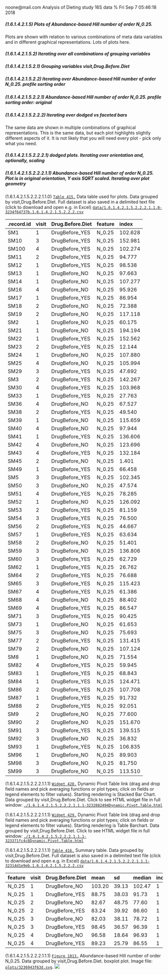 noone@mail.com
Analysis of Dieting study 16S data
% Fri Sep  7 05:46:18 2018



##### \(1.6.1.4.2.1.5\) Plots of Abundance-based Hill number of order N_0.25.



Plots are shown with relation to various combinations of meta 
                   data variables and in different graphical representations. Lots of plots here.



##### \(1.6.1.4.2.1.5.2\) Iterating over all combinations of grouping variables




##### \(1.6.1.4.2.1.5.2.1\) Grouping variables visit,Drug.Before.Diet




##### \(1.6.1.4.2.1.5.2.2\) Iterating over Abundance-based Hill number of order N_0.25. profile sorting order




##### \(1.6.1.4.2.1.5.2.2.1\) Abundance-based Hill number of order N_0.25. profile sorting order: original




##### \(1.6.1.4.2.1.5.2.2.2\) Iterating over dodged vs faceted bars



The same data are shown in multiple combinations of graphical representations. 
                         This is the same data, but each plot highlights slightly different aspects of it.
                         It is not likely that you will need every plot - pick only what you need.



##### \(1.6.1.4.2.1.5.2.2.2.1\) dodged plots. Iterating over orientation and, optionally, scaling




##### \(1.6.1.4.2.1.5.2.2.2.1.1\) Abundance-based Hill number of order N_0.25. Plot is in original orientation, Y axis SQRT scaled. Iterating over plot geometry



\(1.6.1.4.2.1.5.2.2.2.1.1.0\) <a name="table.415"></a>[`Table 415.`](#table.415) Data table used for plots. Data grouped by visit,Drug.Before.Diet. Full dataset is also saved in a delimited text file (click to download and open e.g. in Excel) [`data/1.6.1.4.2.1.5.2.2.2.1.1.0-3234f64737b.1.6.1.4.2.1.5.2.2.2.csv`](data/1.6.1.4.2.1.5.2.2.2.1.1.0-3234f64737b.1.6.1.4.2.1.5.2.2.2.csv)




| .record.id | visit | Drug.Before.Diet | feature | index   |
|:-----------|:------|:-----------------|:--------|:--------|
| SM1        | 1     | DrugBefore\_YES  | N\_0.25 | 102.628 |
| SM10       | 3     | DrugBefore\_YES  | N\_0.25 | 152.981 |
| SM100      | 4     | DrugBefore\_YES  | N\_0.25 | 102.274 |
| SM11       | 2     | DrugBefore\_YES  | N\_0.25 | 94.777  |
| SM12       | 1     | DrugBefore\_YES  | N\_0.25 | 98.538  |
| SM13       | 1     | DrugBefore\_NO   | N\_0.25 | 97.663  |
| SM14       | 1     | DrugBefore\_NO   | N\_0.25 | 107.277 |
| SM16       | 4     | DrugBefore\_NO   | N\_0.25 | 95.926  |
| SM17       | 1     | DrugBefore\_YES  | N\_0.25 | 86.954  |
| SM18       | 2     | DrugBefore\_NO   | N\_0.25 | 72.388  |
| SM19       | 2     | DrugBefore\_NO   | N\_0.25 | 117.118 |
| SM2        | 1     | DrugBefore\_NO   | N\_0.25 | 60.175  |
| SM21       | 1     | DrugBefore\_NO   | N\_0.25 | 194.194 |
| SM22       | 1     | DrugBefore\_YES  | N\_0.25 | 152.562 |
| SM23       | 2     | DrugBefore\_YES  | N\_0.25 | 12.144  |
| SM24       | 1     | DrugBefore\_NO   | N\_0.25 | 107.880 |
| SM25       | 4     | DrugBefore\_NO   | N\_0.25 | 105.994 |
| SM29       | 3     | DrugBefore\_YES  | N\_0.25 | 47.692  |
| SM3        | 2     | DrugBefore\_YES  | N\_0.25 | 142.267 |
| SM30       | 4     | DrugBefore\_YES  | N\_0.25 | 103.968 |
| SM33       | 1     | DrugBefore\_YES  | N\_0.25 | 27.763  |
| SM36       | 4     | DrugBefore\_NO   | N\_0.25 | 67.527  |
| SM38       | 2     | DrugBefore\_YES  | N\_0.25 | 49.540  |
| SM39       | 1     | DrugBefore\_NO   | N\_0.25 | 115.659 |
| SM40       | 4     | DrugBefore\_NO   | N\_0.25 | 97.944  |
| SM41       | 1     | DrugBefore\_YES  | N\_0.25 | 136.606 |
| SM42       | 4     | DrugBefore\_NO   | N\_0.25 | 123.696 |
| SM43       | 4     | DrugBefore\_YES  | N\_0.25 | 132.184 |
| SM45       | 2     | DrugBefore\_NO   | N\_0.25 | 1.401   |
| SM49       | 1     | DrugBefore\_YES  | N\_0.25 | 66.458  |
| SM5        | 3     | DrugBefore\_YES  | N\_0.25 | 102.345 |
| SM50       | 3     | DrugBefore\_NO   | N\_0.25 | 47.574  |
| SM51       | 4     | DrugBefore\_YES  | N\_0.25 | 78.285  |
| SM52       | 1     | DrugBefore\_NO   | N\_0.25 | 126.092 |
| SM53       | 2     | DrugBefore\_YES  | N\_0.25 | 81.159  |
| SM54       | 3     | DrugBefore\_YES  | N\_0.25 | 76.500  |
| SM56       | 2     | DrugBefore\_YES  | N\_0.25 | 44.667  |
| SM57       | 1     | DrugBefore\_YES  | N\_0.25 | 63.634  |
| SM58       | 2     | DrugBefore\_NO   | N\_0.25 | 51.401  |
| SM59       | 3     | DrugBefore\_NO   | N\_0.25 | 136.806 |
| SM60       | 3     | DrugBefore\_YES  | N\_0.25 | 62.729  |
| SM62       | 1     | DrugBefore\_YES  | N\_0.25 | 26.762  |
| SM64       | 2     | DrugBefore\_YES  | N\_0.25 | 76.688  |
| SM65       | 3     | DrugBefore\_YES  | N\_0.25 | 115.423 |
| SM67       | 4     | DrugBefore\_YES  | N\_0.25 | 61.386  |
| SM68       | 4     | DrugBefore\_NO   | N\_0.25 | 88.402  |
| SM69       | 4     | DrugBefore\_YES  | N\_0.25 | 86.547  |
| SM71       | 3     | DrugBefore\_YES  | N\_0.25 | 90.425  |
| SM73       | 1     | DrugBefore\_NO   | N\_0.25 | 61.653  |
| SM75       | 3     | DrugBefore\_NO   | N\_0.25 | 75.693  |
| SM77       | 2     | DrugBefore\_YES  | N\_0.25 | 131.415 |
| SM79       | 2     | DrugBefore\_NO   | N\_0.25 | 107.124 |
| SM8        | 1     | DrugBefore\_NO   | N\_0.25 | 71.554  |
| SM82       | 4     | DrugBefore\_YES  | N\_0.25 | 59.945  |
| SM83       | 1     | DrugBefore\_YES  | N\_0.25 | 68.843  |
| SM84       | 1     | DrugBefore\_YES  | N\_0.25 | 124.471 |
| SM86       | 2     | DrugBefore\_YES  | N\_0.25 | 107.708 |
| SM87       | 1     | DrugBefore\_YES  | N\_0.25 | 91.732  |
| SM88       | 2     | DrugBefore\_YES  | N\_0.25 | 92.051  |
| SM9        | 2     | DrugBefore\_NO   | N\_0.25 | 77.600  |
| SM90       | 2     | DrugBefore\_NO   | N\_0.25 | 151.670 |
| SM91       | 3     | DrugBefore\_YES  | N\_0.25 | 139.515 |
| SM92       | 3     | DrugBefore\_NO   | N\_0.25 | 36.832  |
| SM93       | 1     | DrugBefore\_YES  | N\_0.25 | 106.835 |
| SM96       | 1     | DrugBefore\_NO   | N\_0.25 | 89.903  |
| SM98       | 3     | DrugBefore\_NO   | N\_0.25 | 81.750  |
| SM99       | 3     | DrugBefore\_NO   | N\_0.25 | 113.510 |







\(1.6.1.4.2.1.5.2.2.2.1.1.1\) <a name="widget.428"></a>[`Widget 428.`](#widget.428) Dynamic Pivot Table link (drag and drop field names and pick averaging 
                      functions or plot types; click on fields or legend elements to filter values). 
                      Starting rendering is Stacked Bar Chart. Data grouped by visit,Drug.Before.Diet. Click to see HTML widget file in full window: [`./1.6.1.4.2.1.5.2.2.2.1.1.1-3232882494Dynamic.Pivot.Table.html`](./1.6.1.4.2.1.5.2.2.2.1.1.1-3232882494Dynamic.Pivot.Table.html)





\(1.6.1.4.2.1.5.2.2.2.1.1.1\) <a name="widget.429"></a>[`Widget 429.`](#widget.429) Dynamic Pivot Table link (drag and drop field names and pick averaging 
                      functions or plot types; click on fields or legend elements to filter values). 
                      Starting rendering is Table Barchart. Data grouped by visit,Drug.Before.Diet. Click to see HTML widget file in full window: [`./1.6.1.4.2.1.5.2.2.2.1.1.1-323371fc4c8Dynamic.Pivot.Table.html`](./1.6.1.4.2.1.5.2.2.2.1.1.1-323371fc4c8Dynamic.Pivot.Table.html)


\(1.6.1.4.2.1.5.2.2.2.1.1.1\) <a name="table.416"></a>[`Table 416.`](#table.416) Summary table. Data grouped by visit,Drug.Before.Diet. Full dataset is also saved in a delimited text file (click to download and open e.g. in Excel) [`data/1.6.1.4.2.1.5.2.2.2.1.1.1-32314d1e9eb.1.6.1.4.2.1.5.2.2.2.csv`](data/1.6.1.4.2.1.5.2.2.2.1.1.1-32314d1e9eb.1.6.1.4.2.1.5.2.2.2.csv)




| feature | visit | Drug.Before.Diet | mean   | sd    | median | incidence |
|:--------|:------|:-----------------|:-------|:------|:-------|:----------|
| N\_0.25 | 1     | DrugBefore\_NO   | 103.20 | 39.13 | 102.47 | 1         |
| N\_0.25 | 1     | DrugBefore\_YES  | 88.75  | 38.03 | 91.73  | 1         |
| N\_0.25 | 2     | DrugBefore\_NO   | 82.67  | 48.75 | 77.60  | 1         |
| N\_0.25 | 2     | DrugBefore\_YES  | 83.24  | 39.92 | 86.60  | 1         |
| N\_0.25 | 3     | DrugBefore\_NO   | 82.03  | 38.11 | 78.72  | 1         |
| N\_0.25 | 3     | DrugBefore\_YES  | 98.45  | 36.57 | 96.39  | 1         |
| N\_0.25 | 4     | DrugBefore\_NO   | 96.58  | 18.64 | 96.93  | 1         |
| N\_0.25 | 4     | DrugBefore\_YES  | 89.23  | 25.79 | 86.55  | 1         |







\(1.6.1.4.2.1.5.2.2.2.1.1.1\) <a name="figure.1013"></a>[`Figure 1013.`](#figure.1013) Abundance-based Hill number of order N_0.25. Data grouped by visit,Drug.Before.Diet.  boxplot plot.  Image file: [`plots/3236943f63d.svg`](plots/3236943f63d.svg).
![](plots/3236943f63d.svg)